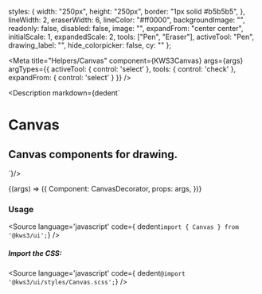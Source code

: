 
  styles: {
    width: "250px",
    height: "250px",
    border: "1px solid #b5b5b5",
  },
  lineWidth: 2,
  eraserWidth: 6,
  lineColor: "#ff0000",
  backgroundImage: "",
  readonly: false,
  disabled: false,
  image: "",
  expandFrom: "center center",
  initialScale: 1,
  expandedScale: 2,
  tools: ["Pen", "Eraser"],
  activeTool: "Pen",
  drawing_label: "",
  hide_colorpicker: false,
  cy: ""
};

<Meta
  title="Helpers/Canvas"
  component={KWS3Canvas}
  args={args}
  argTypes={{
    activeTool: {
      control: 'select'
    },
    tools: {
      control: 'check'
    },
    expandFrom: {
      control: 'select'
    }
  }}
/>

<Description markdown={dedent`
# Canvas
## Canvas components for drawing.
`}/>

<Canvas>
  <Story
  name="Canvas"
  args={args}
  >
  {(args) => ({
    Component: CanvasDecorator,
    props: args,
  })}
  </Story>
</Canvas>

<ArgsTable story="Canvas" />

### Usage
<Source
  language='javascript'
  code={ dedent`import { Canvas } from '@kws3/ui';`}
/>

##### Import the CSS:
<Source
  language='javascript'
  code={ dedent`@import '@kws3/ui/styles/Canvas.scss';`}
/>
